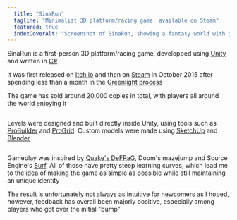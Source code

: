 ```yaml
---
  title: "SinaRun"
  tagline: "Minimalist 3D platform/racing game, available on Steam"
  featured: true
  indexCoverAlt: "Screenshot of SinaRun, showing a fantasy world with geometrical shapes colored light orange"
---
```


SinaRun is a first-person 3D platform/racing game, developped using [Unity](https://unity3d.com/) and written in [C#](https://docs.microsoft.com/en-us/dotnet/csharp/)

It was first released on [Itch.io](https://princesseuh.itch.io/sinarun) and then on [Steam](https://store.steampowered.com/app/324470/SinaRun/) in October 2015 after spending less than a month in the [Greenlight process](https://steamcommunity.com/sharedfiles/filedetails/?id=302937944)

The game has sold around 20,000 copies in total, with players all around the world enjoying it

<Image src="screenshot1.jpeg" alt="" />

Levels were designed and built directly inside Unity, using tools such as [ProBuilder](https://unity.com/features/probuilder) and [ProGrid](https://docs.unity3d.com/Packages/com.unity.progrids@3.0/manual/index.html). Custom models were made using [SketchUp](https://www.sketchup.com/) and [Blender](https://www.blender.org/)

<Image src="screenshot2.jpeg" alt="" />

Gameplay was inspired by [Quake's DeFRaG](https://en.wikipedia.org/wiki/DeFRaG), Doom's mazejump and Source Engine's [Surf](https://wiki.teamfortress.com/wiki/Surfing). All of those have pretty steep learning curves, which lead me to the idea of making the game as simple as possible while still maintaining an unique identity

The result is unfortunately not always as intuitive for newcomers as I hoped, however, feedback has overall been majorly positive, especially among players who got over the initial "bump"

<Image src="sinarun-main-logo_light.png" alt="" />
